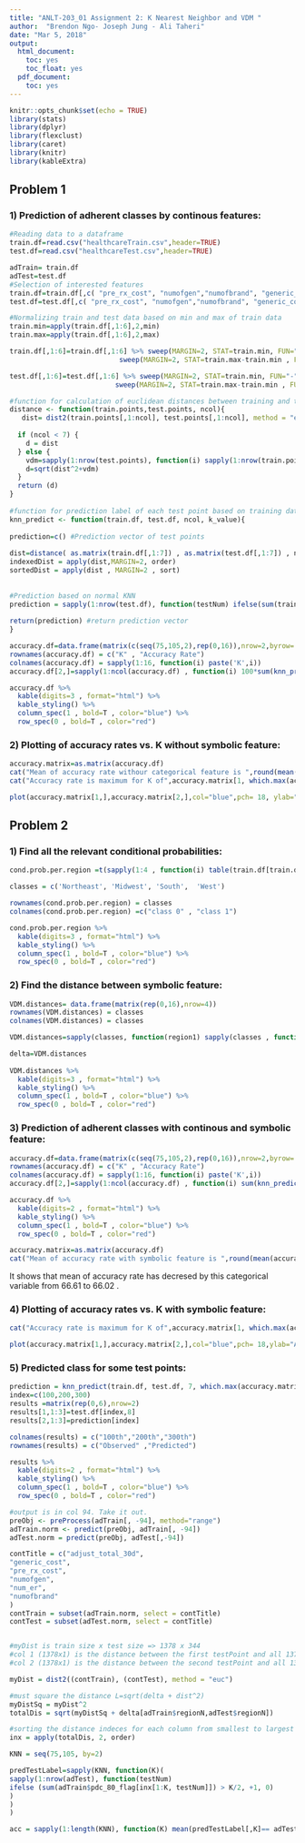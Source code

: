 ```yaml
---
title: "ANLT-203_01 Assignment 2: K Nearest Neighbor and VDM "
author:  "Brendon Ngo- Joseph Jung - Ali Taheri"
date: "Mar 5, 2018"
output:
  html_document:
    toc: yes
    toc_float: yes
  pdf_document:
    toc: yes
---
```


```r
knitr::opts_chunk$set(echo = TRUE)
library(stats)
library(dplyr)
library(flexclust)
library(caret)
library(knitr)
library(kableExtra)
```


## Problem  1

### 1) Prediction of adherent classes by continous features:

```r

#Reading data to a dataframe
train.df=read.csv("healthcareTrain.csv",header=TRUE)
test.df=read.csv("healthcareTest.csv",header=TRUE)

adTrain= train.df
adTest=test.df
#Selection of interested features
train.df=train.df[,c( "pre_rx_cost", "numofgen","numofbrand", "generic_cost", "adjust_total_30d","num_er","regionN","pdc_80_flag")]
test.df=test.df[,c( "pre_rx_cost", "numofgen","numofbrand", "generic_cost", "adjust_total_30d","num_er","regionN","pdc_80_flag")]

```


```r

#Normalizing train and test data based on min and max of train data
train.min=apply(train.df[,1:6],2,min)
train.max=apply(train.df[,1:6],2,max)

train.df[,1:6]=train.df[,1:6] %>% sweep(MARGIN=2, STAT=train.min, FUN="-") %>% 
                           sweep(MARGIN=2, STAT=train.max-train.min , FUN= "/")

test.df[,1:6]=test.df[,1:6] %>% sweep(MARGIN=2, STAT=train.min, FUN="-") %>% 
                          sweep(MARGIN=2, STAT=train.max-train.min , FUN= "/")
```


```r

#function for calculation of euclidean distances between training and test points
distance <- function(train.points,test.points, ncol){
   dist= dist2(train.points[,1:ncol], test.points[,1:ncol], method = "euclid")
   
  if (ncol < 7) {
    d = dist
  } else {
    vdm=sapply(1:nrow(test.points), function(i) sapply(1:nrow(train.points) , function(j)     VDM.distances[train.points[j,7],test.points[i,7]]))
    d=sqrt(dist^2+vdm)
  }
  return (d) 
}
   
#function for prediction label of each test point based on training data
knn_predict <- function(train.df, test.df, ncol, k_value){
  
prediction=c() #Prediction vector of test points
  
dist=distance( as.matrix(train.df[,1:7]) , as.matrix(test.df[,1:7]) , ncol)
indexedDist = apply(dist,MARGIN=2, order)
sortedDist = apply(dist , MARGIN=2 , sort)
   
   
#Prediction based on normal KNN
prediction = sapply(1:nrow(test.df), function(testNum) ifelse(sum(train.df$pdc_80_flag[indexedDist[1:k_value,testNum]]) >= k_value/2, 1, 0 ))
   
return(prediction) #return prediction vector
}

```


```r

accuracy.df=data.frame(matrix(c(seq(75,105,2),rep(0,16)),nrow=2,byrow= TRUE))
rownames(accuracy.df) = c("K" , "Accuracy Rate")
colnames(accuracy.df) = sapply(1:16, function(i) paste('K',i))
accuracy.df[2,]=sapply(1:ncol(accuracy.df) , function(i) 100*sum(knn_predict(train.df, test.df, 6, accuracy.df[1,i]) == test.df[,8])/nrow(test.df))

accuracy.df %>%
  kable(digits=3 , format="html") %>%
  kable_styling() %>%
  column_spec(1 , bold=T , color="blue") %>%
  row_spec(0 , bold=T , color="red")

```

### 2) Plotting of accuracy rates vs. K without symbolic feature:

```r
accuracy.matrix=as.matrix(accuracy.df)
cat("Mean of accuracy rate withour categorical feature is ",round(mean(accuracy.matrix[2,]),3))
cat("Accuracy rate is maximum for K of",accuracy.matrix[1, which.max(accuracy.matrix[2,])])

plot(accuracy.matrix[1,],accuracy.matrix[2,],col="blue",pch= 18, ylab="Accuracy Rate", xlab="Number of Neighbors", main="Accuracy rates based on K = 75-105")

```

## Problem  2

### 1) Find all the relevant conditional probabilities:

```r

cond.prob.per.region =t(sapply(1:4 , function(i) table(train.df[train.df$regionN == i,c(7,8)]) / sum(table(train.df[train.df$regionN == i,c(7,8)]))))

classes = c('Northeast', 'Midwest', 'South',  'West')

rownames(cond.prob.per.region) = classes
colnames(cond.prob.per.region) =c("class 0" , "class 1")

cond.prob.per.region %>%
  kable(digits=3 , format="html") %>%
  kable_styling() %>%
  column_spec(1 , bold=T , color="blue") %>%
  row_spec(0 , bold=T , color="red")
```

### 2) Find the distance between symbolic feature:

```r

VDM.distances= data.frame(matrix(rep(0,16),nrow=4))
rownames(VDM.distances) = classes
colnames(VDM.distances) = classes

VDM.distances=sapply(classes, function(region1) sapply(classes , function(region2 ) 2*(cond.prob.per.region[region1,'class 0']-cond.prob.per.region[region2,'class 0'] )^2) )

delta=VDM.distances
 
VDM.distances %>%
  kable(digits=3 , format="html") %>%
  kable_styling() %>%
  column_spec(1 , bold=T , color="blue") %>%
  row_spec(0 , bold=T , color="red")
```


### 3) Prediction of adherent classes with continous and symbolic feature: 

```r
accuracy.df=data.frame(matrix(c(seq(75,105,2),rep(0,16)),nrow=2,byrow= TRUE))
rownames(accuracy.df) = c("K" , "Accuracy Rate")
colnames(accuracy.df) = sapply(1:16, function(i) paste('K',i))
accuracy.df[2,]=sapply(1:ncol(accuracy.df) , function(i) sum(knn_predict(train.df, test.df, 7, accuracy.df[1,i]) == test.df[,8])/nrow(test.df) * 100)

accuracy.df %>%
  kable(digits=2 , format="html") %>%
  kable_styling() %>%
  column_spec(1 , bold=T , color="blue") %>%
  row_spec(0 , bold=T , color="red")

accuracy.matrix=as.matrix(accuracy.df)
cat("Mean of accuracy rate with symbolic feature is ",round(mean(accuracy.matrix[2,]),2))


```

It shows that mean of accuracy rate has decresed by this categorical variable from 66.61 to 66.02 .

### 4) Plotting of accuracy rates vs. K with symbolic feature:

```r
cat("Accuracy rate is maximum for K of",accuracy.matrix[1, which.max(accuracy.matrix[2,])])

plot(accuracy.matrix[1,],accuracy.matrix[2,],col="blue",pch= 18,ylab="Accuracy Rate", xlab="Number of Neighbors", main="Accuracy rates based on K = 75-105")
```

### 5) Predicted class for some test points:

```r

prediction = knn_predict(train.df, test.df, 7, which.max(accuracy.matrix[2,]))
index=c(100,200,300)
results =matrix(rep(0,6),nrow=2)
results[1,1:3]=test.df[index,8]
results[2,1:3]=prediction[index]

colnames(results) = c("100th","200th","300th")
rownames(results) = c("Observed" ,"Predicted")

results %>%
  kable(digits=2 , format="html") %>%
  kable_styling() %>%
  column_spec(1 , bold=T , color="blue") %>%
  row_spec(0 , bold=T , color="red")
```

```r
#output is in col 94. Take it out.
preObj <- preProcess(adTrain[, -94], method="range")
adTrain.norm <- predict(preObj, adTrain[, -94])
adTest.norm = predict(preObj, adTest[,-94])

contTitle = c("adjust_total_30d",
"generic_cost",
"pre_rx_cost",
"numofgen",
"num_er",
"numofbrand"
)
contTrain = subset(adTrain.norm, select = contTitle)
contTest = subset(adTest.norm, select = contTitle)


#myDist is train size x test size => 1378 x 344
#col 1 (1378x1) is the distance between the first testPoint and all 1378 points in training
#col 2 (1378x1) is the distance between the second testPoint and all 1378 points in training, so on and so forth

myDist = dist2((contTrain), (contTest), method = "euc")

#must square the distance L=sqrt(delta + dist^2)
myDistSq = myDist^2
totalDis = sqrt(myDistSq + delta[adTrain$regionN,adTest$regionN])

#sorting the distance indeces for each column from smallest to largest
inx = apply(totalDis, 2, order)

KNN = seq(75,105, by=2)

predTestLabel=sapply(KNN, function(K)(
sapply(1:nrow(adTest), function(testNum)
ifelse (sum(adTrain$pdc_80_flag[inx[1:K, testNum]]) > K/2, +1, 0)
)
)
)

acc = sapply(1:length(KNN), function(K) mean(predTestLabel[,K]== adTest$pdc_80_flag))


```